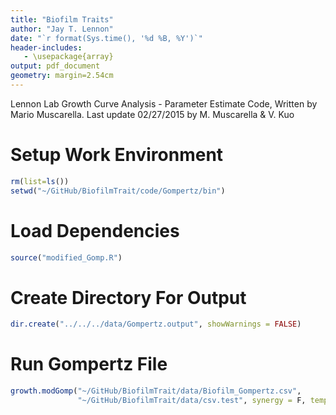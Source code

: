 ```yaml
---
title: "Biofilm Traits"
author: "Jay T. Lennon"
date: "`r format(Sys.time(), '%d %B, %Y')`"
header-includes:
   - \usepackage{array}
output: pdf_document
geometry: margin=2.54cm
---
```


Lennon Lab Growth Curve Analysis - Parameter Estimate Code, Written by Mario Muscarella. Last update 02/27/2015 by M. Muscarella & V. Kuo                                                                                                                             

# Setup Work Environment
```r
rm(list=ls())
setwd("~/GitHub/BiofilmTrait/code/Gompertz/bin")
```

# Load Dependencies
```r
source("modified_Gomp.R")
```

# Create Directory For Output
```r
dir.create("../../../data/Gompertz.output", showWarnings = FALSE)
```

# Run Gompertz File
```r
growth.modGomp("~/GitHub/BiofilmTrait/data/Biofilm_Gompertz.csv", 
               "~/GitHub/BiofilmTrait/data/csv.test", synergy = F, temp = F, smooth = F)

```